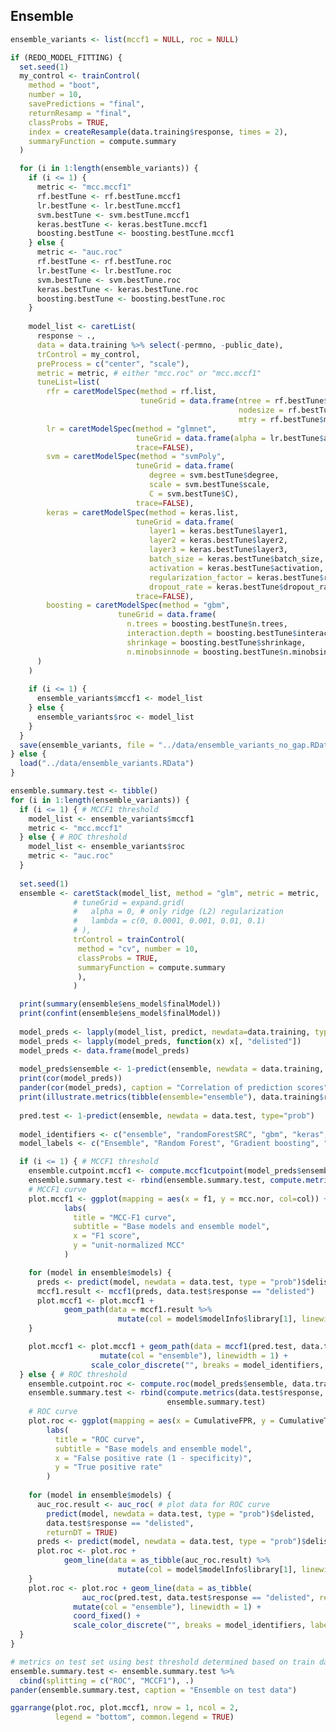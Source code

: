 ## Ensemble
```r
ensemble_variants <- list(mccf1 = NULL, roc = NULL)
```

```r
if (REDO_MODEL_FITTING) {
  set.seed(1)
  my_control <- trainControl(
    method = "boot",
    number = 10,
    savePredictions = "final",
    returnResamp = "final",
    classProbs = TRUE,
    index = createResample(data.training$response, times = 2),
    summaryFunction = compute.summary
  )

  for (i in 1:length(ensemble_variants)) {
    if (i <= 1) {
      metric <- "mcc.mccf1"
      rf.bestTune <- rf.bestTune.mccf1
      lr.bestTune <- lr.bestTune.mccf1
      svm.bestTune <- svm.bestTune.mccf1
      keras.bestTune <- keras.bestTune.mccf1
      boosting.bestTune <- boosting.bestTune.mccf1
    } else {
      metric <- "auc.roc"
      rf.bestTune <- rf.bestTune.roc
      lr.bestTune <- lr.bestTune.roc
      svm.bestTune <- svm.bestTune.roc
      keras.bestTune <- keras.bestTune.roc
      boosting.bestTune <- boosting.bestTune.roc
    }
    
    model_list <- caretList(
      response ~ .,
      data = data.training %>% select(-permno, -public_date),
      trControl = my_control,
      preProcess = c("center", "scale"),
      metric = metric, # either "mcc.roc" or "mcc.mccf1"
      tuneList=list(
        rfr = caretModelSpec(method = rf.list,
                             tuneGrid = data.frame(ntree = rf.bestTune$ntree,
                                                   nodesize = rf.bestTune$nodesize,
                                                   mtry = rf.bestTune$mtry)),
        lr = caretModelSpec(method = "glmnet",
                            tuneGrid = data.frame(alpha = lr.bestTune$alpha, lambda = lr.bestTune$lambda),
                            trace=FALSE),
        svm = caretModelSpec(method = "svmPoly",
                            tuneGrid = data.frame(
                               degree = svm.bestTune$degree,
                               scale = svm.bestTune$scale,
                               C = svm.bestTune$C),
                            trace=FALSE),
        keras = caretModelSpec(method = keras.list,
                            tuneGrid = data.frame(
                               layer1 = keras.bestTune$layer1,
                               layer2 = keras.bestTune$layer2,
                               layer3 = keras.bestTune$layer3,
                               batch_size = keras.bestTune$batch_size,
                               activation = keras.bestTune$activation,
                               regularization_factor = keras.bestTune$regularization_factor,
                               dropout_rate = keras.bestTune$dropout_rate),
                            trace=FALSE),
        boosting = caretModelSpec(method = "gbm",
                        tuneGrid = data.frame(
                          n.trees = boosting.bestTune$n.trees,
                          interaction.depth = boosting.bestTune$interaction.depth,
                          shrinkage = boosting.bestTune$shrinkage,
                          n.minobsinnode = boosting.bestTune$n.minobsinnode))
      )
    )
    
    if (i <= 1) {
      ensemble_variants$mccf1 <- model_list
    } else {
      ensemble_variants$roc <- model_list
    }
  }
  save(ensemble_variants, file = "../data/ensemble_variants_no_gap.RData")
} else {
  load("../data/ensemble_variants.RData")
}
```

```r
ensemble.summary.test <- tibble()
for (i in 1:length(ensemble_variants)) {
  if (i <= 1) { # MCCF1 threshold
    model_list <- ensemble_variants$mccf1
    metric <- "mcc.mccf1"
  } else { # ROC threshold
    model_list <- ensemble_variants$roc
    metric <- "auc.roc"
  }
  
  set.seed(1)
  ensemble <- caretStack(model_list, method = "glm", metric = metric,
              # tuneGrid = expand.grid(
              #   alpha = 0, # only ridge (L2) regularization
              #   lambda = c(0, 0.0001, 0.001, 0.01, 0.1)
              # ),
              trControl = trainControl(
               method = "cv", number = 10,
               classProbs = TRUE,
               summaryFunction = compute.summary
               ),
              )

  print(summary(ensemble$ens_model$finalModel))
  print(confint(ensemble$ens_model$finalModel))
  
  model_preds <- lapply(model_list, predict, newdata=data.training, type="prob")
  model_preds <- lapply(model_preds, function(x) x[, "delisted"])
  model_preds <- data.frame(model_preds)
  
  model_preds$ensemble <- 1-predict(ensemble, newdata = data.training, type = "prob")
  print(cor(model_preds))
  pander(cor(model_preds), caption = "Correlation of prediction scores")
  print(illustrate.metrics(tibble(ensemble="ensemble"), data.training$response, model_preds$ensemble))
  
  pred.test <- 1-predict(ensemble, newdata = data.test, type="prob")
  
  model_identifiers <- c("ensemble", "randomForestSRC", "gbm", "keras", "kernlab", "glmnet")
  model_labels <- c("Ensemble", "Random Forest", "Gradient boosting", "Neural net", "SVM", "Logistic regression")

  if (i <= 1) { # MCCF1 threshold
    ensemble.cutpoint.mccf1 <- compute.mccf1cutpoint(model_preds$ensemble, data.training$response)$best_cutpoint
    ensemble.summary.test <- rbind(ensemble.summary.test, compute.metrics(data.test$response, pred.test >= ensemble.cutpoint.mccf1))
    # MCCF1 curve
    plot.mccf1 <- ggplot(mapping = aes(x = f1, y = mcc.nor, col=col)) +
            labs(
              title = "MCC-F1 curve",
              subtitle = "Base models and ensemble model",
              x = "F1 score",
              y = "unit-normalized MCC"
            )

    for (model in ensemble$models) {
      preds <- predict(model, newdata = data.test, type = "prob")$delisted
      mccf1.result <- mccf1(preds, data.test$response == "delisted")
      plot.mccf1 <- plot.mccf1 +
            geom_path(data = mccf1.result %>% 
                        mutate(col = model$modelInfo$library[1], linewidth = 1))
    }

    plot.mccf1 <- plot.mccf1 + geom_path(data = mccf1(pred.test, data.test$response == "delisted") %>% 
                    mutate(col = "ensemble"), linewidth = 1) + 
                  scale_color_discrete("", breaks = model_identifiers, labels = model_labels)
  } else { # ROC threshold
    ensemble.cutpoint.roc <- compute.roc(model_preds$ensemble, data.training$response)$best_cutpoint
    ensemble.summary.test <- rbind(compute.metrics(data.test$response, pred.test >= ensemble.cutpoint.roc),
                                   ensemble.summary.test)
    # ROC curve
    plot.roc <- ggplot(mapping = aes(x = CumulativeFPR, y = CumulativeTPR, col=col)) +
        labs(
          title = "ROC curve",
          subtitle = "Base models and ensemble model",
          x = "False positive rate (1 - specificity)",
          y = "True positive rate"
        )
    
    for (model in ensemble$models) {
      auc_roc.result <- auc_roc( # plot data for ROC curve
        predict(model, newdata = data.test, type = "prob")$delisted,
        data.test$response == "delisted",
        returnDT = TRUE)
      preds <- predict(model, newdata = data.test, type = "prob")$delisted
      plot.roc <- plot.roc +
            geom_line(data = as_tibble(auc_roc.result) %>% 
                        mutate(col = model$modelInfo$library[1], linewidth = 1))
    }
    plot.roc <- plot.roc + geom_line(data = as_tibble(
                auc_roc(pred.test, data.test$response == "delisted", returnDT = TRUE)) %>%
              mutate(col = "ensemble"), linewidth = 1) +
              coord_fixed() +
              scale_color_discrete("", breaks = model_identifiers, labels = model_labels)
  }
}

# metrics on test set using best threshold determined based on train data
ensemble.summary.test <- ensemble.summary.test %>%
  cbind(splitting = c("ROC", "MCCF1"), .) 
pander(ensemble.summary.test, caption = "Ensemble on test data")

ggarrange(plot.roc, plot.mccf1, nrow = 1, ncol = 2,
          legend = "bottom", common.legend = TRUE)
```